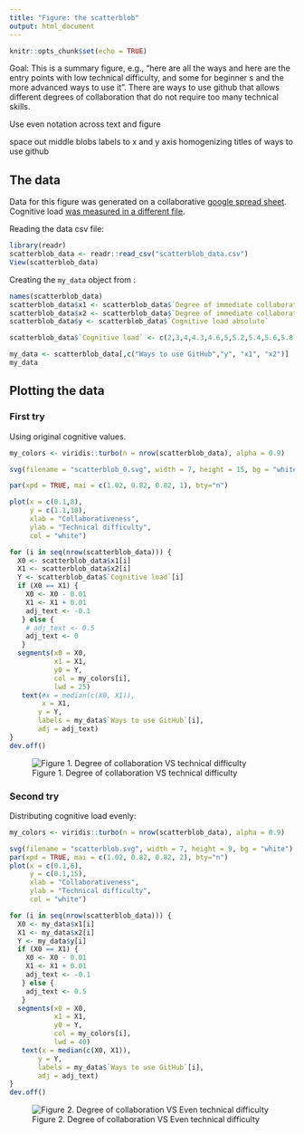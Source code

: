 ```yaml
---
title: "Figure: the scatterblob"
output: html_document
---
```


```r
knitr::opts_chunk$set(echo = TRUE)
```

Goal: This is a summary figure, e.g., "here are all the ways and here are the entry points with low technical difficulty, and some  for beginner s and the more advanced ways to use it".
There are ways to use github that allows different degrees of collaboration that do not require too many technical skills.

Use even notation across text and figure

space out middle blobs
labels to x and y axis
homogenizing titles of ways to use github

## The data

Data for this figure was generated on a collaborative [google spread sheet](https://docs.google.com/spreadsheets/d/1Ls0DofQWSZQsqtP4OLFj326sGfWsklrI2tA1GNUTR6g/edit#gid=0). Cognitive load [was measured in a different file](https://docs.google.com/spreadsheets/d/1OLBR3M0uV3PMSazWUYHgPeX28wllAgS4PIlJXaNu-2o/edit#gid=0). 

Reading the data csv file:

```r
library(readr)
scatterblob_data <- readr::read_csv("scatterblob_data.csv")
View(scatterblob_data)
```

Creating the `my_data` object from :

```r
names(scatterblob_data)
scatterblob_data$x1 <- scatterblob_data$`Degree of immediate collaborativeness X1`
scatterblob_data$x2 <- scatterblob_data$`Degree of immediate collaborativeness X2`
scatterblob_data$y <- scatterblob_data$`Cognitive load absolute`

scatterblob_data$`Cognitive load` <- c(2,3,4,4.3,4.6,5,5.2,5.4,5.6,5.8,6,6.5,9,9.5)

my_data <- scatterblob_data[,c("Ways to use GitHub","y", "x1", "x2")]
my_data
```


## Plotting the data

### First try

Using original cognitive values.

```r
my_colors <- viridis::turbo(n = nrow(scatterblob_data), alpha = 0.9)

svg(filename = "scatterblob_0.svg", width = 7, height = 15, bg = "white")

par(xpd = TRUE, mai = c(1.02, 0.82, 0.82, 1), bty="n")

plot(x = c(0.1,8), 
     y = c(1.1,10), 
     xlab = "Collaborativeness",
     ylab = "Technical difficulty",
     col = "white")

for (i in seq(nrow(scatterblob_data))) {
  X0 <- scatterblob_data$x1[i]
  X1 <- scatterblob_data$x2[i]
  Y <- scatterblob_data$`Cognitive load`[i]
  if (X0 == X1) {
    X0 <- X0 - 0.01
    X1 <- X1 + 0.01
    adj_text <- -0.1
   } else {
    # adj_text <- 0.5
    adj_text <- 0
   }
  segments(x0 = X0,
           x1 = X1,
           y0 = Y,
           col = my_colors[i],
           lwd = 25)
   text(#x = median(c(X0, X1)),
        x = X1,
       y = Y, 
       labels = my_data$`Ways to use GitHub`[i],
       adj = adj_text)
}
dev.off()
```
![Figure 1. Degree of collaboration VS technical difficulty](scatterblob_0.svg)


### Second try

Distributing cognitive load evenly:

```r
my_colors <- viridis::turbo(n = nrow(scatterblob_data), alpha = 0.9)

svg(filename = "scatterblob.svg", width = 7, height = 9, bg = "white")
par(xpd = TRUE, mai = c(1.02, 0.82, 0.82, 2), bty="n")
plot(x = c(0.1,6), 
     y = c(0.1,15), 
     xlab = "Collaborativeness",
     ylab = "Technical difficulty",
     col = "white")

for (i in seq(nrow(scatterblob_data))) {
  X0 <- my_data$x1[i]
  X1 <- my_data$x2[i]
  Y <- my_data$y[i]
  if (X0 == X1) {
    X0 <- X0 - 0.01
    X1 <- X1 + 0.01
    adj_text <- -0.1
   } else {
    adj_text <- 0.5
   }
  segments(x0 = X0,
           x1 = X1,
           y0 = Y,
           col = my_colors[i],
           lwd = 40)
   text(x = median(c(X0, X1)), 
       y = Y, 
       labels = my_data$`Ways to use GitHub`[i],
       adj = adj_text)
}
dev.off()
```




![Figure 2. Degree of collaboration VS Even technical difficulty](scatterblob.svg)

